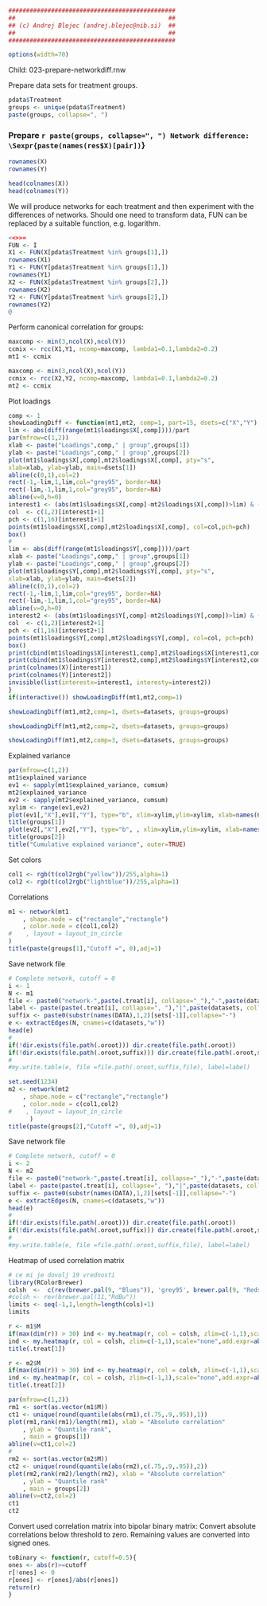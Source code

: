 ```r
###############################################
##                                           ##
## (c) Andrej Blejec (andrej.blejec@nib.si)  ##
##                                           ##
###############################################
```
```r
options(width=70)
```
Child: 023-prepare-networkdiff.rnw

Prepare data sets for treatment groups.
```r
pdata$Treatment
groups <- unique(pdata$Treatment)
paste(groups, collapse=", ")
```


### Prepare `r paste(groups, collapse=", ") Network difference: \Sexpr{paste(names(res$X)[pair])`}

```r
rownames(X)
rownames(Y)
```

```r
head(colnames(X))
head(colnames(Y))
```

We will produce networks for each treatment and then experiment with the differences of networks. Should one need to transform data, FUN can be replaced by a suitable function, e.g. logarithm.


```r
<<>>=
FUN <- I
X1 <- FUN(X[pdata$Treatment %in% groups[1],])
rownames(X1)
Y1 <- FUN(Y[pdata$Treatment %in% groups[1],])
rownames(Y1)
X2 <- FUN(X[pdata$Treatment %in% groups[2],])
rownames(X2)
Y2 <- FUN(Y[pdata$Treatment %in% groups[2],])
rownames(Y2)
@
```

Perform canonical correlation for groups:


```r
maxcomp <- min(3,ncol(X),ncol(Y))
ccmix <- rcc(X1,Y1, ncomp=maxcomp, lambda1=0.1,lambda2=0.2)
mt1 <- ccmix
```



```r
maxcomp <- min(3,ncol(X),ncol(Y))
ccmix <- rcc(X2,Y2, ncomp=maxcomp, lambda1=0.1,lambda2=0.2)
mt2 <- ccmix
```

Plot loadings

```r

comp <- 1
showLoadingDiff <- function(mt1,mt2, comp=1, part=15, dsets=c("X","Y"),groups=c("1","2")){
lim <- abs(diff(range(mt1$loadings$X[,comp])))/part
par(mfrow=c(1,2))
xlab <- paste("Loadings",comp," | group",groups[1])
ylab <- paste("Loadings",comp," | group",groups[2])
plot(mt1$loadings$X[,comp],mt2$loadings$X[,comp], pty="s",
xlab=xlab, ylab=ylab, main=dsets[1])
abline(c(0,1),col=2)
rect(-1,-lim,1,lim,col="grey95", border=NA)
rect(-lim,-1,lim,1,col="grey95", border=NA)
abline(v=0,h=0)
interest1 <- (abs(mt1$loadings$X[,comp]-mt2$loadings$X[,comp])>lim) & (abs(mt1$loadings$X[,comp])>lim)&(abs(mt2$loadings$X[,comp])>lim)
col  <- c(1,2)[interest1+1]
pch <- c(1,16)[interest1+1]
points(mt1$loadings$X[,comp],mt2$loadings$X[,comp], col=col,pch=pch)
box()
#
lim <- abs(diff(range(mt1$loadings$Y[,comp])))/part
xlab <- paste("Loadings",comp," | group",groups[1])
ylab <- paste("Loadings",comp," | group",groups[2])
plot(mt1$loadings$Y[,comp],mt2$loadings$Y[,comp], pty="s",
xlab=xlab, ylab=ylab, main=dsets[2])
abline(c(0,1),col=2)
rect(-1,-lim,1,lim,col="grey95", border=NA)
rect(-lim,-1,lim,1,col="grey95", border=NA)
abline(v=0,h=0)
interest2 <- (abs(mt1$loadings$Y[,comp]-mt2$loadings$Y[,comp])>lim) & (abs(mt1$loadings$Y[,comp])>lim)&(abs(mt2$loadings$Y[,comp])>lim)
col  <- c(1,2)[interest2+1]
pch <- c(1,16)[interest2+1]
points(mt1$loadings$Y[,comp],mt2$loadings$Y[,comp], col=col, pch=pch)
box()
print(cbind(mt1$loadings$X[interest1,comp],mt2$loadings$X[interest1,comp]))
print(cbind(mt1$loadings$Y[interest2,comp],mt2$loadings$Y[interest2,comp]))
print(colnames(X)[interest1])
print(colnames(Y)[interest2])
invisible(list(interestx=interest1, interesty=interest2))
}
if(interactive()) showLoadingDiff(mt1,mt2,comp=1)
```

```r
showLoadingDiff(mt1,mt2,comp=1, dsets=datasets, groups=groups)
```

```r
showLoadingDiff(mt1,mt2,comp=2, dsets=datasets, groups=groups)

```

```r
showLoadingDiff(mt1,mt2,comp=3, dsets=datasets, groups=groups)
```

Explained variance

```r
par(mfrow=c(1,2))
mt1$explained_variance
ev1 <- sapply(mt1$explained_variance, cumsum)
mt2$explained_variance
ev2 <- sapply(mt2$explained_variance, cumsum)
xylim <- range(ev1,ev2)
plot(ev1[,"X"],ev1[,"Y"], type="b", xlim=xylim,ylim=xylim, xlab=names(CCDATA)[2], ylab=names(CCDATA)[3], lwd=2)
title(groups[1])
plot(ev2[,"X"],ev2[,"Y"], type="b", , xlim=xylim,ylim=xylim, xlab=names(CCDATA)[2], ylab=names(CCDATA)[3], lwd=2)
title(groups[2])
title("Cumulative explained variance", outer=TRUE)
```

Set colors
```r
col1 <- rgb(t(col2rgb("yellow"))/255,alpha=1)
col2 <- rgb(t(col2rgb("lightblue"))/255,alpha=1)
```

Correlations

```r

m1 <- network(mt1
    , shape.node = c("rectangle","rectangle")
    , color.node = c(col1,col2)
#    , layout = layout_in_circle
)
title(paste(groups[1],"Cutoff =", 0),adj=1)
```

Save network file
```r
# Complete network, cutoff = 0
i <- 1
N <- m1
file <- paste0("network-",paste(.treat[i], collapse="_"),"-",paste(datasets, collapse="_"),".txt")
label <- paste(paste(.treat[i], collapse=", "),"|",paste(datasets, collapse=", "),"; cutoff =",0)
suffix <- paste0(substr(names(DATA),1,2)[sets[-1]],collapse="-")
e <- extractEdges(N, cnames=c(datasets,"w"))
head(e)
#
if(!dir.exists(file.path(.oroot))) dir.create(file.path(.oroot))
if(!dir.exists(file.path(.oroot,suffix))) dir.create(file.path(.oroot,suffix))
#
#my.write.table(e, file =file.path(.oroot,suffix,file), label=label)

```



```r
set.seed(1234)
m2 <- network(mt2
    , shape.node = c("rectangle","rectangle")
    , color.node = c(col1,col2)
#    , layout = layout_in_circle
      )
title(paste(groups[2],"Cutoff =", 0),adj=1)
```

Save network file
```r
# Complete network, cutoff = 0
i <- 2
N <- m2
file <- paste0("network-",paste(.treat[i], collapse="_"),"-",paste(datasets, collapse="_"),".txt")
label <- paste(paste(.treat[i], collapse=", "),"|",paste(datasets, collapse=", "),"; cutoff =",0)
suffix <- paste0(substr(names(DATA),1,2)[sets[-1]],collapse="-")
e <- extractEdges(N, cnames=c(datasets,"w"))
head(e)
#
if(!dir.exists(file.path(.oroot))) dir.create(file.path(.oroot))
if(!dir.exists(file.path(.oroot,suffix))) dir.create(file.path(.oroot,suffix))
#
#my.write.table(e, file =file.path(.oroot,suffix,file), label=label)

```

Heatmap of used correlation matrix

```r
# ce mi je dovolj 19 vrednosti
library(RColorBrewer)
colsh  <-  c(rev(brewer.pal(9, "Blues")), 'grey95', brewer.pal(9, "Reds"))
#colsh <- rev(brewer.pal(11,"RdBu"))
limits <- seq(-1,1,length=length(cols)+1)
limits
```



```r
r <- m1$M
if(max(dim(r)) > 30) ind <- my.heatmap(r, col = colsh, zlim=c(-1,1),scale="none") else
ind <- my.heatmap(r, col = colsh, zlim=c(-1,1),scale="none",add.expr=abline(h=0.5+(1:nrow(r)),v=0.5+1:ncol(r),col="white"))
title(.treat[1])
```

```r
r <- m2$M
if(max(dim(r)) > 30) ind <- my.heatmap(r, col = colsh, zlim=c(-1,1),scale="none") else
ind <- my.heatmap(r, col = colsh, zlim=c(-1,1),scale="none",add.expr=abline(h=0.5+(1:nrow(r)),v=0.5+1:ncol(r),col="white"))
title(.treat[2])
```


```r
par(mfrow=c(1,2))
rm1 <- sort(as.vector(m1$M))
ct1 <- unique(round(quantile(abs(rm1),c(.75,.9,.95)),1))
plot(rm1,rank(rm1)/length(rm1), xlab = "Absolute correlation"
    , ylab = "Quantile rank",
    , main = groups[1])
abline(v=ct1,col=2)
#
rm2 <- sort(as.vector(m2$M))
ct2 <- unique(round(quantile(abs(rm2),c(.75,.9,.95)),2))
plot(rm2,rank(rm2)/length(rm2), xlab = "Absolute correlation"
    , ylab = "Quantile rank"
    , main = groups[2])
abline(v=ct2,col=2)
ct1
ct2
```

Convert used correlation matrix into bipolar binary matrix:
Convert absolute correlations below threshold to zero. Remaining values are converted into signed ones.

```r
toBinary <- function(r, cutoff=0.5){
ones <- abs(r)>=cutoff
r[!ones] <- 0
r[ones] <- r[ones]/abs(r[ones])
return(r)
}
```






